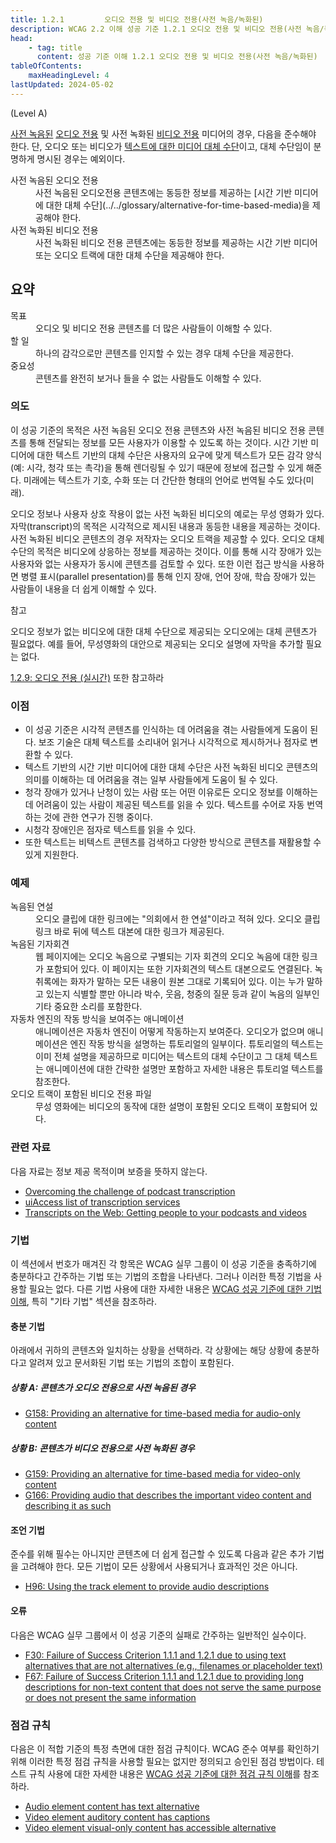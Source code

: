 ```yaml
---
title: 1.2.1         오디오 전용 및 비디오 전용(사전 녹음/녹화된)
description: WCAG 2.2 이해 성공 기준 1.2.1 오디오 전용 및 비디오 전용(사전 녹음/녹화된)
head:
    - tag: title
      content: 성공 기준 이해 1.2.1 오디오 전용 및 비디오 전용(사전 녹음/녹화된)
tableOfContents:
    maxHeadingLevel: 4
lastUpdated: 2024-05-02
---
```



(Level A)

<Card title="성공 기준(SC)">

[사전 녹음된](../../glossary/prerecorded) [오디오 전용](../../glossary/audio-only) 및 사전 녹화된 [비디오 전용](../../glossary/video-only) 미디어의 경우, 다음을 준수해야 한다. 단, 오디오 또는 비디오가 [텍스트에 대한 미디어 대체 수단](../../glossary/media-alternative-for-text)이고, 대체 수단임이 분명하게 명시된 경우는 예외이다.

<dl>
<dt>사전 녹음된 오디오 전용</dt>
<dd>사전 녹음된 오디오전용 콘텐츠에는 동등한 정보를 제공하는 [시간 기반 미디어에 대한 대체 수단](../../glossary/alternative-for-time-based-media)을 제공해야 한다.</dd>
<dt>사전 녹화된 비디오 전용</dt>
<dd>사전 녹화된 비디오 전용 콘텐츠에는 동등한 정보를 제공하는 시간 기반 미디어 또는 오디오 트랙에 대한 대체 수단을 제공해야 한다.</dd>
</dl>

</Card>

## 요약

<dl>
<dt>목표</dt>
<dd>오디오 및 비디오 전용 콘텐츠를 더 많은 사람들이 이해할 수 있다.</dd>
<dt>할 일</dt>
<dd>하나의 감각으로만 콘텐츠를 인지할 수 있는 경우 대체 수단을 제공한다.</dd>
<dt>중요성</dt>
<dd>콘텐츠를 완전히 보거나 들을 수 없는 사람들도 이해할 수 있다.</dd>
</dl>

### 의도

이 성공 기준의 목적은 사전 녹음된 오디오 전용 콘텐츠와 사전 녹음된 비디오 전용 콘텐츠를 통해 전달되는 정보를 모든 사용자가 이용할 수 있도록 하는 것이다. 시간 기반 미디어에 대한 텍스트 기반의 대체 수단은 사용자의 요구에 맞게 텍스트가 모든 감각 양식(예: 시각, 청각 또는 촉각)을 통해 렌더링될 수 있기 때문에 정보에 접근할 수 있게 해준다. 미래에는 텍스트가 기호, 수화 또는 더 간단한 형태의 언어로 번역될 수도 있다(미래).

오디오 정보나 사용자 상호 작용이 없는 사전 녹화된 비디오의 예로는 무성 영화가 있다. 자막(transcript)의 목적은 시각적으로 제시된 내용과 동등한 내용을 제공하는 것이다. 사전 녹화된 비디오 콘텐츠의 경우 저작자는 오디오 트랙을 제공할 수 있다. 오디오 대체 수단의 목적은 비디오에 상응하는 정보를 제공하는 것이다. 이를 통해 시각 장애가 있는 사용자와 없는 사용자가 동시에 콘텐츠를 검토할 수 있다. 또한 이런 접근 방식을 사용하면 병렬 표시(parallel presentation)를 통해 인지 장애, 언어 장애, 학습 장애가 있는 사람들이 내용을 더 쉽게 이해할 수 있다.

참고

오디오 정보가 없는 비디오에 대한 대체 수단으로 제공되는 오디오에는 대체 콘텐츠가 필요없다. 예를 들어, 무성영화의 대안으로 제공되는 오디오 설명에 자막을 추가할 필요는 없다.

[1.2.9: 오디오 전용 (실시간)](../audio-only-live) 또한 참고하라

### 이점

*   이 성공 기준은 시각적 콘텐츠를 인식하는 데 어려움을 겪는 사람들에게 도움이 된다. 보조 기술은 대체 텍스트를 소리내어 읽거나 시각적으로 제시하거나 점자로 변환할 수 있다.
*   텍스트 기반의 시간 기반 미디어에 대한 대체 수단은 사전 녹화된 비디오 콘텐츠의 의미를 이해하는 데 어려움을 겪는 일부 사람들에게 도움이 될 수 있다.
*   청각 장애가 있거나 난청이 있는 사람 또는 어떤 이유로든 오디오 정보를 이해하는 데 어려움이 있는 사람이 제공된 텍스트를 읽을 수 있다. 텍스트를 수어로 자동 번역하는 것에 관한 연구가 진행 중이다.
*   시청각 장애인은 점자로 텍스트를 읽을 수 있다.
*   또한 텍스트는 비텍스트 콘텐츠를 검색하고 다양한 방식으로 콘텐츠를 재활용할 수 있게 지원한다.

### 예제

<dl>
    <dt>녹음된 연설</dt>
    <dd>오디오 클립에 대한 링크에는 "의회에서 한 연설"이라고 적혀 있다. 오디오 클립 링크 바로 뒤에 텍스트 대본에 대한 링크가 제공된다.</dd>
    <dt>녹음된 기자회견</dt>
    <dd>
        웹 페이지에는 오디오 녹음으로 구별되는 기자 회견의 오디오 녹음에 대한 링크가 포함되어 있다. 이 페이지는 또한 기자회견의 텍스트 대본으로도 연결된다. 녹취록에는 화자가 말하는 모든 내용이 원본 그대로 기록되어 있다. 이는 누가 말하고 있는지 식별할 뿐만 아니라 박수, 웃음, 청중의 질문 등과 같이 녹음의 일부인 기타 중요한 소리를 포함한다.
    </dd>
    <dt>자동차 엔진의 작동 방식을 보여주는 애니메이션</dt>
    <dd>
        애니메이션은 자동차 엔진이 어떻게 작동하는지 보여준다. 오디오가 없으며 애니메이션은 엔진 작동 방식을 설명하는 튜토리얼의 일부이다. 튜토리얼의 텍스트는 이미 전체 설명을 제공하므로 미디어는 텍스트의 대체 수단이고 그 대체 텍스트는 애니메이션에 대한 간략한 설명만 포함하고 자세한 내용은 튜토리얼 텍스트를 참조한다.
    </dd>
    <dt>오디오 트랙이 포함된 비디오 전용 파일</dt>
    <dd>무성 영화에는 비디오의 동작에 대한 설명이 포함된 오디오 트랙이 포함되어 있다.</dd>
</dl>

### 관련 자료

다음 자료는 정보 제공 목적이며 보증을 뜻하지 않는다.

*   [Overcoming the challenge of podcast transcription](http://www.rnib.org.uk/travel-downloads-podcasts-and-apps?List=be9c76d3-7ad0-4e03-a1a0-e6f6953b8178&ID=16)
*   [uiAccess list of transcription services](http://www.uiaccess.com/transcripts/transcript_services.html)
*   [Transcripts on the Web: Getting people to your podcasts and videos](http://www.uiaccess.com/transcripts/transcripts_on_the_web.html)

### 기법

이 섹션에서 번호가 매겨진 각 항목은 WCAG 실무 그룹이 이 성공 기준을 충족하기에 충분하다고 간주하는 기법 또는 기법의 조합을 나타낸다. 그러나 이러한 특정 기법을 사용할 필요는 없다. 다른 기법 사용에 대한 자세한 내용은 [WCAG 성공 기준에 대한 기법 이해](../understanding-techniques), 특히 "기타 기법" 섹션을 참조하라.

#### 충분 기법

아래에서 귀하의 콘텐츠와 일치하는 상황을 선택하라. 각 상황에는 해당 상황에 충분하다고 알려져 있고 문서화된 기법 또는 기법의 조합이 포함된다.

##### 상황 A: 콘텐츠가 오디오 전용으로 사전 녹음된 경우

*   [G158: Providing an alternative for time-based media for audio-only content](https://www.w3.org/WAI/WCAG22/Techniques/general/G158)

##### 상황 B: 콘텐츠가 비디오 전용으로 사전 녹화된 경우

*   [G159: Providing an alternative for time-based media for video-only content](https://www.w3.org/WAI/WCAG22/Techniques/general/G159)
*   [G166: Providing audio that describes the important video content and describing it as such](https://www.w3.org/WAI/WCAG22/Techniques/general/G166)

#### 조언 기법

준수를 위해 필수는 아니지만 콘텐츠에 더 쉽게 접근할 수 있도록 다음과 같은 추가 기법을 고려해야 한다. 모든 기법이 모든 상황에서 사용되거나 효과적인 것은 아니다.

*   [H96: Using the track element to provide audio descriptions](https://www.w3.org/WAI/WCAG22/Techniques/html/H96)

#### 오류

다음은 WCAG 실무 그룹에서 이 성공 기준의 실패로 간주하는 일반적인 실수이다.

*   [F30: Failure of Success Criterion 1.1.1 and 1.2.1 due to using text alternatives that are not alternatives (e.g., filenames or placeholder text)](https://www.w3.org/WAI/WCAG22/Techniques/failures/F30)
*   [F67: Failure of Success Criterion 1.1.1 and 1.2.1 due to providing long descriptions for non-text content that does not serve the same purpose or does not present the same information](https://www.w3.org/WAI/WCAG22/Techniques/failures/F67)

### 점검 규칙

다음은 이 적합 기준의 특정 측면에 대한 점검 규칙이다. WCAG 준수 여부를 확인하기 위해 이러한 특정 점검 규칙을 사용할 필요는 없지만 정의되고 승인된 점검 방법이다. 테스트 규칙 사용에 대한 자세한 내용은 [WCAG 성공 기준에 대한 점검 규칙 이해](../understanding-act-rules.html)를 참조하라.

*   [Audio element content has text alternative](https://www.w3.org/WAI/standards-guidelines/act/rules/e7aa44/proposed/)
*   [Video element auditory content has captions](https://www.w3.org/WAI/standards-guidelines/act/rules/f51b46/proposed/)
*   [Video element visual-only content has accessible alternative](https://www.w3.org/WAI/standards-guidelines/act/rules/c3232f/proposed/)

